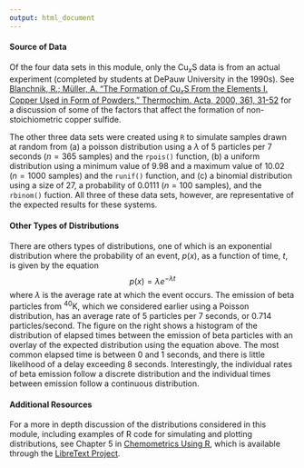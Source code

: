 ```yaml
---
output: html_document
---
```


<!-- The following script makes it possible to use the mhchem -->
<!-- latex package in a .Rmd file and to knit it into an .html file -->
<!-- the font size is scaled to 90% to match text -->

```{=html}
<script type="text/x-mathjax-config">
MathJax.Hub.Config({
  TeX: {
    extensions: ["[Contrib]/mhchem/mhchem.js"]
}
});
MathJax.Hub.Config({ 
        "HTML-CSS": { scale: 90 }, 
        SVG: { linebreaks: { automatic:true } }, 
 });
</script>
```

<!-- text for summary -->

#### Source of Data

Of the four data sets in this module, only the Cu~*x*~S data is from an actual experiment (completed by students at DePauw University in the 1990s). See [Blanchnik, R.; Müller, A. "The Formation of Cu~*x*~S From the Elements I. Copper Used in Form of Powders," Thermochim. Acta, 2000, 361, 31-52](https://doi.org/10.1016/S0040-6031(00)00545-1) for a discussion of some of the factors that affect the formation of non-stoichiometric copper sulfide.

The other three data sets were created using `R` to simulate samples drawn at random from (a) a poisson distribution using a $\lambda$ of 5 particles per 7 seconds ($n = 365$ samples) and the `rpois()` function, (b) a uniform distribution using a minimum value of 9.98 and a maximum value of 10.02 ($n = 1000$ samples) and the `runif()` function, and (c) a binomial distribution using a size of 27, a probability of 0.0111 ($n = 100$ samples), and the `rbinom()` fuction. All three of these data sets, however, are representative of the expected results for these systems.

#### Other Types of Distributions

There are others types of distributions, one of which is an exponential distribution where the probability of an event, $p(x)$, as a function of time, *t*, is given by the equation
$$p(x) = \lambda e^{-\lambda t}$$
where $\lambda$ is the average rate at which the event occurs. The emission of beta particles from ^40^K, which we considered earlier using a Poisson distribution, has an average rate of 5 particles per 7 seconds, or 0.714 particles/second. The figure on the right shows a histogram of the distribution of elapsed times between the emission of beta particles with an overlay of the expected distribution using the equation above. The most common elapsed time is between 0 and 1 seconds, and there is little likelihood of a delay exceeding 8 seconds. Interestingly, the individual rates of beta emission follow a discrete distribution and the individual times between emission follow a continuous distribution.

#### Additional Resources

For a more in depth discussion of the distributions considered in this module, including examples of R code for simulating and plotting distributions, see Chapter 5 in [Chemometrics Using R](https://chem.libretexts.org/Bookshelves/Analytical_Chemistry/Chemometrics_Using_R_(Harvey)/05%3A_The_Distribution_of_Data), which is available through the [LibreText Project](https://libretexts.org/). 
